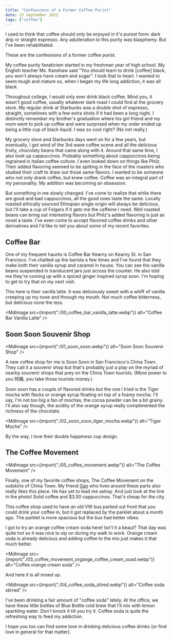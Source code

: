```yaml
---
title: "Confessions of a Former Coffee Purist"
date: 13 September 2022
tags: ["coffee"]
---
```



I used to think that coffee should only be enjoyed in it's purest form: dark drip or straight espresso.
Any adulteration to this purity was blasphemy.
But I've been rehabilitated.

These are the confessions of a former coffee purist.

My coffee purity fanaticism started in my freshman year of high school.
My English teacher Ms. Kanshaw said
"You should learn to drink [coffee] black, you won't always have cream and sugar".
I took that to heart.
I wanted to seem tough and mature so, when I began my life long addiction, it was all black.

Throughout college, I would only ever drink black coffee.
Mind you, it wasn't good coffee, usually whatever dark roast I could find at the
grocery store.
My regular drink at Starbucks was a double shot of espresso, straight, sometimes with a few extra shots if it had been a long night.
I distinctly remember my brother's graduation where his girl friend and my mom went to pick up
coffee and were surprised when my order ended up being a little cup of black liquid.
I was so cool right? (No not really.)

My grocery store and Starbucks days went on for a few years, but eventually,
I got wind of the 3rd wave coffee scene and all the delicious fruity, chocolaty beans that came along with it.
Around that same time, I also took up cappuccinos.
Probably something about cappuccinos being ingrained in Italian coffee culture.
I even looked down on things like Philz. Their added flavoring seemed to be
spitting in the face of the roasters who studied their craft to draw out those same flavors.
I wanted to be someone who not only drank coffee, but knew coffee.
Coffee was an integral part of my personality.
My addition was becoming an obsession.

But something in me slowly changed.
I've come to realize that while there are good and bad cappuccinos, all the good ones taste the same.
Locally roasted ethically sourced Ethiopian single origin will always be delicious,
but I'll take a cup of Folgers if it gets me the caffeine I need.
Well roasted beans can bring out interesting flavors but Philz's added flavoring is just
as novel a taste.
I've even come to accept flavored coffee drinks and other derivatives and
I'd like to tell you about some of my recent favorites.

## Coffee Bar

One of my frequent haunts is Coffee Bar Kearny on Kearny St. in San Francisco.
I've chatted up the barista a few times and I've found that
they make both their vanilla syrup and caramel in house.
You can see the vanilla beans suspended in translucent jars just across the counter.
He also told me they're coming up with a spiced ginger inspired syrup soon.
I'm hoping to get to try that on my next visit.

This here is their vanilla latte.
It was deliciously sweet with a whiff of vanilla creeping up my nose and through my mouth.
Not much coffee bitterness, but delicious none the less.

<MdImage
  src={import("./00_coffee_bar_vanilla_latte.webp")}
  alt="Coffee Bar Vanilla Latte"
/>

## Soon Soon Souvenir Shop

<MdImage src={import("./01_soon_soon.webp")} alt="Soon Soon Souvenir Shop" />

A new coffee shop for me is Soon Soon in San Francisco's China Town.
They call it a souvenir shop but that's probably just a play on the myriad of nearby souvenir shops
that prey on the China Town tourists. (More power to you 阿姨, you take those tourists money.)

Soon soon has a couple of flavored drinks but the one I tried is the Tiger mocha with
flecks or orange syrup floating on top of a foamy mocha.
I'll say, I'm not too big a fan of mochas, the cocoa powder can be a bit grainy.
I'll also say though, the acidity of the orange syrup really complimented the
richness of the chocolate.

<MdImage src={import("./02_soon_soon_tiger_mocha.webp")} alt="Tiger Mocha" />

By the way, I love their double happiness cup design.

## The Coffee Movement

<MdImage src={import("./05_coffee_movement.webp")} alt="The Coffee Movement" />

Finally, one of my favorite coffee shops, The Coffee Movement on the outskirts
of China Town.
My friend [Gan](https://wjgan.com/) who lives around these parts also really likes this place.
He has yet to lead me astray.
And just look at the line in the photo!
Solid coffee and $3.50 cappuccinos.
That's cheap for the city.

This coffee shop used to have an old VW bus parked out front that you could drink your coffee in,
but it got replaced by the parklet about a month ago.
The parklet is more spacious but the bus had better vibes.

I got to try an orange coffee cream soda here!
Isn't it a beaut?
That day was quite hot so it was nice to sip on during my walk to work.
Orange cream soda is already delicious and adding coffee to the mix just makes it that much better.

<MdImage
  src={import("./03_coffee_movement_organge_coffee_cream_soad.webp")}
  alt="Coffee orange cream soda"
/>

And here it is all mixed up.

<MdImage
  src={import("./04_coffee_soda_stired.webp")}
  alt="Coffee soda stirred"
/>

I've been drinking a fair amount of "coffee soda" lately.
At the office, we have these little bottles of Blue Bottle cold brew that I'll mix
with lemon sparkling water.
Don't knock it till you try it.
Coffee soda is quite the refreshing way to feed my addiction.

I hope you too can find some love in drinking delicious coffee drinks (or find love in general for that matter).
